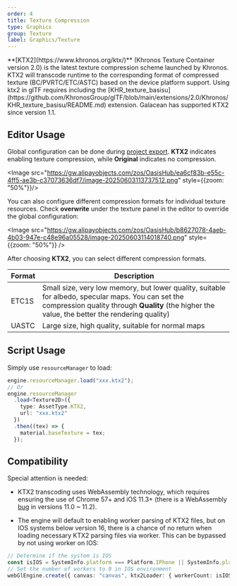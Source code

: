 ```yaml
---
order: 4
title: Texture Compression
type: Graphics
group: Texture
label: Graphics/Texture
---
```


<Callout>
**[KTX2](https://www.khronos.org/ktx/)** (Khronos Texture Container version 2.0) is the latest texture compression scheme launched by Khronos. KTX2 will transcode runtime to the corresponding format of compressed texture (BC/PVRTC/ETC/ASTC) based on the device platform support. Using ktx2 in glTF requires including the [KHR_texture_basisu](https://github.com/KhronosGroup/glTF/blob/main/extensions/2.0/Khronos/KHR_texture_basisu/README.md) extension. Galacean has supported KTX2 since version 1.1.
</Callout>

## Editor Usage

Global configuration can be done during [project export](/docs/platform/platform/). **KTX2** indicates enabling texture compression, while **Original** indicates no compression.

<Image src="https://gw.alipayobjects.com/zos/OasisHub/ea6cf83b-e55c-4ff5-ae3b-c37073636df7/image-20250603113737512.png" style={{zoom: "50%"}}/>

You can also configure different compression formats for individual texture resources. Check **overwrite** under the texture panel in the editor to override the global configuration:

<Image src="https://gw.alipayobjects.com/zos/OasisHub/b8627078-4aeb-4b03-947e-c48e96a05528/image-20250603114018740.png" style={{zoom: "50%"}} />

After choosing **KTX2**, you can select different compression formats.

| Format | Description                                                  |
| ------ | ------------------------------------------------------------ |
| ETC1S  | Small size, very low memory, but lower quality, suitable for albedo, specular maps. You can set the compression quality through **Quality** (the higher the value, the better the rendering quality) |
| UASTC  | Large size, high quality, suitable for normal maps          |

## Script Usage

Simply use `resourceManager` to load:

```typescript
engine.resourceManager.load("xxx.ktx2");
// Or
engine.resourceManager
  .load<Texture2D>({
    type: AssetType.KTX2,
    url: "xxx.ktx2"
  })
  .then((tex) => {
    material.baseTexture = tex;
  });
```

## Compatibility

Special attention is needed:

- KTX2 transcoding uses WebAssembly technology, which requires ensuring the use of Chrome 57+ and iOS 11.3+ (there is a WebAssembly [bug](https://bugs.webkit.org/show_bug.cgi?id=181781) in versions 11.0 ~ 11.2).

- The engine will default to enabling worker parsing of KTX2 files, but on IOS systems below version 16, there is a chance of no return when loading necessary KTX2 parsing files via worker. This can be bypassed by not using worker on IOS:

```typescript
// Determine if the system is IOS
const isIOS = SystemInfo.platform === Platform.IPhone || SystemInfo.platform === Platform.IPad;
// Set the number of workers to 0 in IOS environment
webGlEngine.create({ canvas: "canvas", ktx2Loader: { workerCount: isIOS ? 0 : 4 } });
```
